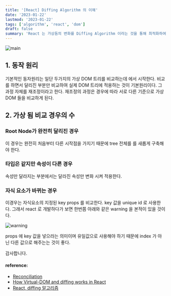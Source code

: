 ```yaml
---
title: '[React] Diffing Algorithm 의 이해'
date: '2023-01-22'
lastmod: '2023-01-22'
tags: ['algorithm', 'react', 'dom']
draft: false
summary: 'React 는 가상돔의 변화를 Diffing Algorithm 이라는 것을 통해 최적화하여 재조정이라는 과정을 진행한다. 그 과정을 통해 DOM 을 효율적으로 랜더링하는 기법을 만들었는데 Diffing Algorithm 이 서로다른 경우에 따라 어떻게 동작하는지에 대해 알아보겠습니다.'
---
```


![main](/static/react/cover.jpg)

## 1. 동작 원리

기본적인 동자원리는 일단 두가지의 가상 DOM 트리를 비교하는데 에서 시작한다. 비교를 하면서 달리진 부분만 비교하여 실제 DOM 트리에 적용하는 것이 기본원리이다. 그 과정 자체를 재조정이라고 한다. 재조정의 과정은 경우에 따라 서로 다른 기준으로 가상 DOM 들을 비교하게 된다.

## 2. 가상 됨 비교 경우의 수

### Root Node가 완전히 달리진 경우

이 경우는 완전히 처음부터 다른 시작점을 가지기 때문에 tree 전체를 를 새롭게 구축해야 한다.

### 타입은 같지만 속성이 다른 경우

속성만 달라지는 부분에서는 달라진 속성만 변화 시켜 적용한다.

### 자식 요소가 바뀌는 경우

이경우는 자식요소의 지정된 key props 를 비교한다. key 값을 unique id 로 사용한다. 그래서 react 로 개발하다가 보면 한번쯤 아래와 같은 warning 을 본적이 있을 것이다.

![warning](/static/diffing/warning.png)

props 에 key 값을 넣으라는 의미이며 유일값으로 사용해야 하기 때문에 index 가 아닌 다른 값으로 해주는는 것이 좋다.

감사합니다.

#### reference:

- [Reconciliation](https://reactjs.org/docs/reconciliation.html#gatsby-focus-wrapper)
- [How Virtual-DOM and diffing works in React](https://medium.com/@gethylgeorge/how-virtual-dom-and-diffing-works-in-react-6fc805f9f84e)
- [React, diffing 알고리즘](https://velog.io/@joy37/React-diffing-%EC%95%8C%EA%B3%A0%EB%A6%AC%EC%A6%98)

